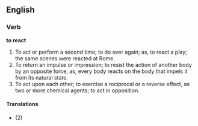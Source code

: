 ==English==

===Verb===

'''to react'''

#To act or perform a second time; to do over again; as, to react a play; the same scenes were reacted at Rome.
#To return an impulse or impression; to resist the action of another body by an opposite force; as, every body reacts on the body that impels it from its natural state.
#To act upon each other; to exercise a reciprocal or a reverse effect, as two or more chemical agents; to act in opposition.
====Translations====
*{{sv1|reagera}} (2)